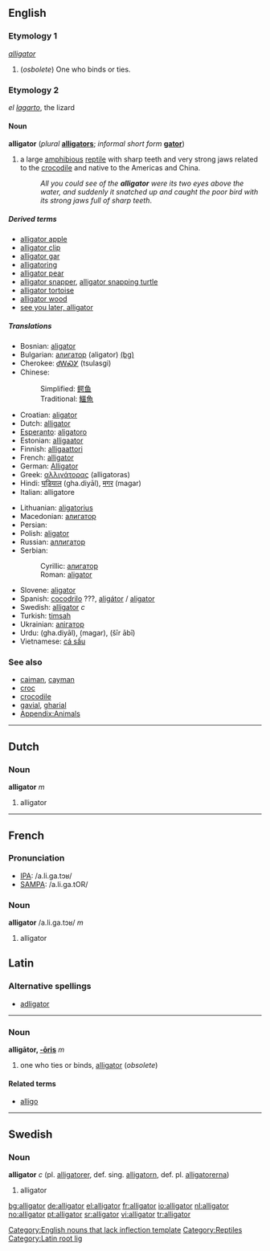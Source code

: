 {{See|Alligator}}
==English==
===Etymology 1===
{{L.}} ''[[alligator#Latin|alligator]]''

#(''osbolete'') One who binds or ties.

===Etymology 2===
{{Sp.}} ''el [[lagarto]]'', the lizard

====Noun====
{{wikipedia}}
'''alligator''' (''plural'' '''[[alligators]]'''; ''informal short form'' '''[[gator]]''')

#a large [[amphibious]] [[reptile]] with sharp teeth and very strong jaws related to the [[crocodile]] and native to the Americas and China.
#:''All you could see of the '''alligator''' were its two eyes above the water, and suddenly it snatched up and caught the poor bird with its strong jaws full of sharp teeth''.

=====Derived terms=====
*[[alligator apple]]
*[[alligator clip]]
*[[alligator gar]]
*[[alligatoring]]
*[[alligator pear]]
*[[alligator snapper]], [[alligator snapping turtle]]
*[[alligator tortoise]]
*[[alligator wood]]
*[[see you later, alligator]]

=====Translations=====
{{top}}
*Bosnian: [[aligator#Bosnian|aligator]] {{m}}
*Bulgarian: [[алигатор#Bulgarian|алигатор]] (aligator) {{m}} [[:bg:алигатор|(bg)]]
*Cherokee: [[ᏧᎳᏍᎩ]] (tsulasgi)
*Chinese:
*:Simplified: [[鳄鱼]]
*:Traditional: [[鱷魚]]
*Croatian: [[aligator#Croatian|aligator]] {{m}}
*Dutch: [[alligator#Dutch|alligator]] {{m}}
*[[Esperanto]]: [[aligatoro]]
*Estonian: [[alligaator]]
*Finnish: [[alligaattori]]
*French: [[alligator#French|alligator]] {{m}}
*German: [[Alligator]] {{m}}
*Greek: [[αλλιγάτορας]] (alligatoras)
*Hindi: [[घड़ियाल]] (gha.diyāl), [[मगर]] (magar)
*Italian: alligatore {{m}}
{{mid}}
*Lithuanian: [[aligatorius]] {{m}}
*Macedonian: [[алигатор]] {{m}}
*Persian: {{FAchar|[[تمساح]]}}
*Polish: [[aligator#Polish|aligator]] {{m}}
*Russian: [[аллигатор]] {{m}}
*Serbian:
*:Cyrillic: [[алигатор#Serbian|алигатор]] {{m}}
*:Roman: [[aligator#Serbian|aligator]] {{m}}
*Slovene: [[aligator#Slovene|aligator]] {{m}}
*Spanish: [[cocodrilo]] {{m}} ???, [[aligátor]] / [[aligator]] {{m}}
*Swedish: [[alligator#Swedish|alligator]] ''c''
*Turkish: [[timsah]]
*Ukrainian: [[алiгатор]] {{m}}
*Urdu: {{URchar|[[گھڑیال]]}} (gha.diyāl), {{URchar|[[مگر]]}} (magar), {{URchar|[[شیر ابی|شیر آبی]]}} (šīr ābī)
*Vietnamese: [[cá sấu]]
{{bottom}}

===See also===
*[[caiman]], [[cayman]]
*[[croc]]
*[[crocodile]]
*[[gavial]], [[gharial]]
*[[Appendix:Animals]]

----
==Dutch==
===Noun===
'''alligator''' ''m''

#alligator
----
==French==
===Pronunciation===
*[[w:IPA|IPA]]: /a.li.ɡa.tɔʁ/
*[[w:SAMPA|SAMPA]]: /a.li.ga.tOR/

===Noun===
'''alligator''' /a.li.ɡa.tɔʁ/ ''m''

#alligator

==Latin==
===Alternative spellings===
*[[adligator]]
----
===Noun===
'''alligātor, [[Wiktionary Appendix:Latin third declension|-ōris]]''' ''m'' 

#one who ties or binds, [[alligator#English|alligator]] (''obsolete'')

====Related terms====
*[[alligo]]

----
==Swedish==
===Noun===
'''alligator''' ''c'' (pl. [[alligatorer]], def. sing. [[alligatorn]], def. pl. [[alligatorerna]])

#alligator

[[Category:English nouns that lack inflection template]]
[[Category:Reptiles]]
[[Category:Latin root lig]]

[[bg:alligator]]
[[de:alligator]]
[[el:alligator]]
[[fr:alligator]]
[[io:alligator]]
[[nl:alligator]]
[[no:alligator]]
[[pt:alligator]]
[[sr:alligator]]
[[vi:alligator]]
[[tr:alligator]]